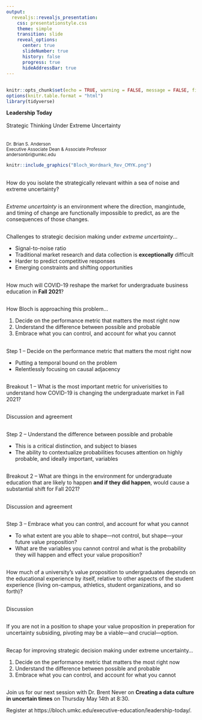 ```yaml
---
output: 
  revealjs::revealjs_presentation:
    css: presentationstyle.css
    theme: simple 
    transition: slide
    reveal_options:
      center: true
      slideNumber: true
      history: false
      progress: true
      hideAddressBar: true
---
```

## {data-background=#FFFFFF}

```r
knitr::opts_chunk$set(echo = TRUE, warning = FALSE, message = FALSE, fig.align = "center")
options(knitr.table.format = "html") 
library(tidyverse)
```

**Leadership Today**
<br>
<br>
Strategic Thinking Under Extreme Uncertainty
<br>  
<br>
<small>
Dr. Brian S. Anderson  
Executive Associate Dean & Associate Professor   
andersonbri@umkc.edu
</small>

```r
knitr::include_graphics("Bloch_Wordmark_Rev_CMYK.png")
```

## 

How do you isolate the strategically relevant within a sea of noise and extreme uncertainty?

##

*Extreme uncertainty* is an environment where the direction, mangintude, and timing of change are functionally impossible to predict, as are the consequences of those changes.

##

Challenges to strategic decision making under *extreme uncertainty*...

* Signal-to-noise ratio
* Traditional market research and data collection is **exceptionally** difficult
* Harder to predict competitive responses
* Emerging constraints and shifting opportunities

##

How much will COVID-19 reshape the market for undergraduate business education in **Fall 2021**?

##

How Bloch is approaching this problem...

1. Decide on the performance metric that matters the most right now
2. Understand the difference between possible and probable
3. Embrace what you can control, and account for what you cannot

##

Step 1 -- Decide on the performance metric that matters the most right now

* Putting a temporal bound on the problem
* Relentlessly focusing on causal adjacency

## 

Breakout 1 -- What is the most important metric for univerisities to understand how COVID-19 is changing the undergraduate market in Fall 2021?

##

Discussion and agreement 

##

Step 2 -- Understand the difference between possible and probable

* This is a critical distinction, and subject to biases
* The ability to contextualize probabilities focuses attention on highly probable, and ideally important, variables

##

Breakout 2 -- What are things in the environment for undergraduate education that are likely to happen **and if they did happen**, would cause a substantial shift for Fall 2021?

##

Discussion and agreement 

##

Step 3 -- Embrace what you can control, and account for what you cannot

* To what extent are you able to shape---not control, but shape---your future value proposition?
* What are the variables you cannot control and what is the probability they will happen and effect your value proposition?

##

How much of a university's value proposition to undergraduates depends on the educational experience by itself, relative to other aspects of the student experience (living on-campus, athletics, student organizations, and so forth)?

##

Discussion

##

If you are not in a position to shape your value proposition in preperation for uncertainty subsiding, pivoting may be a viable---and crucial---option.

##

Recap for improving strategic decision making under extreme uncertainty...

1. Decide on the performance metric that matters the most right now
2. Understand the difference between possible and probable
3. Embrace what you can control, and account for what you cannot

##

Join us for our next session with Dr. Brent Never on **Creating a data culture in uncertain times** on Thursday May 14th at 8:30. 

Register at https://bloch.umkc.edu/executive-education/leadership-today/. 
